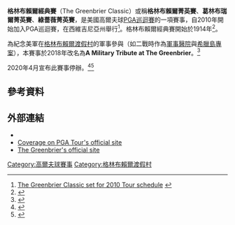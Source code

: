 {{Infobox golf tournament
| name             = 格林布賴爾經典賽（The Greenbrier Classic）
| image            = 
| location         = [[白硫磺泉镇_(西弗吉尼亚州)|白硫磺泉鎮<br>西維吉尼亞州]]
| establishment    = [[2010_PGA_Tour|2010]]
| course           = [[格林布賴爾渡假村|格林布賴爾渡假村]]<br>The Old White
| par              = 70
| yardage          = {{convert|7287|yd}}<ref name=grenbrcsmp>{{cite web|url=http://www.greenbrierclassic.com/getattachment/greenbrier-classic/tournament/spectator-information/course-map/GBC_Course-Map-_-5_8_13.pdf.aspx|publisher=Greenbrier Classic|title=Course Map|date=2013|accessdate=July 4, 2013|archive-date=2013-08-06|archive-url=https://web.archive.org/web/20130806134012/http://www.greenbrierclassic.com/getattachment/greenbrier-classic/tournament/spectator-information/course-map/GBC_Course-Map-_-5_8_13.pdf.aspx|dead-url=no}}</ref>
| org              = 
| tour             = [[PGA巡迴賽|PGA巡迴賽]]
| format           = [[比桿賽|比桿賽]]
| purse            = 690萬美元
| month_played     = 7月
| final_year       = <!-- use if no longer played -->
| aggregate        = 258 [[Stuart_Appleby|Stuart Appleby]] (2010)
| to-par           = −22 [[Stuart_Appleby|Stuart Appleby]] (2010)
| current_champion = {{flagicon|CHI}} [[Joaquín_Niemann|Joaquín Niemann]]
| final_champion   = <!-- use if no longer played -->
}}
{{Location map
|USA relief
|relief     = 1
|label      = <small>The Greenbrier</small>
|lat        = 37.787
|long       = -80.314
|caption    = 在美國的位置
|marksize   = 5
|float      = 
|background= 
|width      = 240
}}
{{Location map
|USA West Virginia
|relief     = 1
|label      = <small>The Greenbrier</small>
|lat        = 37.787
|long       = -80.314
|caption    = 在西維吉尼亞州的位置
|marksize   = 5
|float      = 
|background= 
|width      = 240
}}
'''格林布賴爾經典賽'''（The Greenbrier Classic）或稱'''格林布賴爾菁英賽'''、'''葛林布瑞爾菁英賽'''、'''綠薔薇菁英賽'''，是美國高爾夫球[[PGA巡迴賽|PGA巡迴賽]]的一項賽事，自2010年開始加入PGA巡迴賽，在西維吉尼亞州舉行<ref>[http://www.pgatour.com/2009/company/08/05/greenbrier/index.html The Greenbrier Classic set for 2010 Tour schedule] {{webarchive|url=https://web.archive.org/web/20100412184551/http://www.pgatour.com/2009/company/08/05/greenbrier/index.html |date=2010-04-12 }}</ref>。格林布賴爾經典賽開始於1914年<ref>{{cite web|url=http://www.pgatour.com/2012/tournaments/r490/07/02/inside.the.course/index.html|publisher=PGA Tour|title=Inside the course: Greenbrier's Old White TPC|date=July 3, 2012|accessdate=July 9, 2012|deadurl=yes|archiveurl=https://web.archive.org/web/20120705042926/http://www.pgatour.com/2012/tournaments/r490/07/02/inside.the.course/index.html|archivedate=2012年7月5日}}</ref>。

為紀念美軍在[[格林布賴爾渡假村|格林布賴爾渡假村]]的軍事參與（如二戰時作為[[軍事醫院|軍事醫院]]與[[希臘島專案|希臘島專案]]），本賽事於2018年改名為'''A Military Tribute at The Greenbrier'''。<ref>{{Cite news|url=https://www.wvgazettemail.com/sports/greenbrier_classic/greenbrier-classic-becomes-a-military-tribute-at-the-greenbrier/article_2e0920df-f2c2-52e4-8349-0951e8d32fdc.html|title=Greenbrier Classic becomes 'A Military Tribute at The Greenbrier'|work=Charleston Gazette-Mail|access-date=2018-07-03|language=en|archive-date=2021-09-02|archive-url=https://web.archive.org/web/20210902153031/https://www.wvgazettemail.com/sports/greenbrier_classic/greenbrier-classic-becomes-a-military-tribute-at-the-greenbrier/article_2e0920df-f2c2-52e4-8349-0951e8d32fdc.html|dead-url=no}}</ref>

2020年4月宣布此賽事停辦。<ref>{{Cite web|url=https://www.golfchannel.com/news/greenbrier-event-permanently-removed-pga-tour-schedule|title=Greenbrier event permanently removed from PGA Tour schedule|work=Golf Channel|date=2020-04-16|access-date=2020-12-13|archive-date=2020-11-24|archive-url=https://web.archive.org/web/20201124121744/https://www.golfchannel.com/news/greenbrier-event-permanently-removed-pga-tour-schedule|dead-url=no}}</ref><ref>{{cite web |url=http://www.greenbrierclassic.com/GreenbrierClassic/media/banners/inside/Final-AMT-Termination_1.pdf |title=The Greenbrier, PGA Tour come together in time of crisis |website=Greenbrier Classic |date=April 16, 2020 |accessdate=April 16, 2020 |archive-date=2020-09-30 |archive-url=https://web.archive.org/web/20200930064022/http://www.greenbrierclassic.com/GreenbrierClassic/media/banners/inside/Final-AMT-Termination_1.pdf |dead-url=no }}</ref>
==參考資料==
{{reflist|2}}

==外部連結==
*{{official|http://www.greenbrierclassic.com}}
*[http://www.pgatour.com/tournaments/the-greenbrier-classic.html Coverage on PGA Tour's official site] {{Wayback|url=http://www.pgatour.com/tournaments/the-greenbrier-classic.html |date=20160304042148 }}
*[http://www.greenbrier.com/ The Greenbrier's official site] {{Wayback|url=http://www.greenbrier.com/ |date=20151110015638 }}

{{coord|37.787|N|80.314|W|region:US-WV_type:event|display=title}}

{{PGA_Tour_Events}}

[[Category:高爾夫球賽事|Category:高爾夫球賽事]]
[[Category:格林布賴爾渡假村|Category:格林布賴爾渡假村]]
